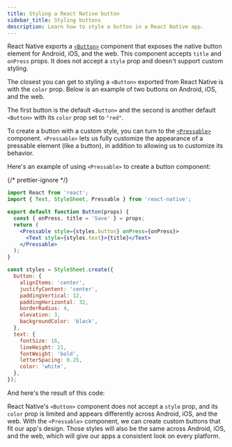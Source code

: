 ```yaml
---
title: Styling a React Native button
sidebar_title: Styling buttons
description: Learn how to style a button in a React Native app.
---
```



React Native exports a [`<Button>`](https://reactnative.dev/docs/button) component that exposes the native button element for Android, iOS, and the web. This component accepts `title` and `onPress` props. It does not accept a `style` prop and doesn't support custom styling.

The closest you can get to styling a `<Button>` exported from React Native is with the `color` prop. Below is an example of two buttons on Android, iOS, and the web.

The first button is the default `<Button>` and the second is another default `<Button>` with its `color` prop set to `"red"`.

<ContentSpotlight
  className="max-w-screen-lg"
  src="/static/images/faq-button-style-button.png"
  alt="Default Button component from React Native."
/>

To create a button with a custom style, you can turn to the [`<Pressable>`](https://reactnative.dev/docs/pressable) component.
`<Pressable>` lets us fully customize the appearance of a pressable element (like a button), in addition to allowing us to customize its behavior.

Here's an example of using `<Pressable>` to create a button component:

<SnackInline>

{/* prettier-ignore */}
```jsx
import React from 'react';
import { Text, StyleSheet, Pressable } from 'react-native';

export default function Button(props) {
  const { onPress, title = 'Save' } = props;
  return (
    <Pressable style={styles.button} onPress={onPress}>
      <Text style={styles.text}>{title}</Text>
    </Pressable>
  );
}

const styles = StyleSheet.create({
  button: {
    alignItems: 'center',
    justifyContent: 'center',
    paddingVertical: 12,
    paddingHorizontal: 32,
    borderRadius: 4,
    elevation: 3,
    backgroundColor: 'black',
  },
  text: {
    fontSize: 16,
    lineHeight: 21,
    fontWeight: 'bold',
    letterSpacing: 0.25,
    color: 'white',
  },
});
```

</SnackInline>

And here's the result of this code:

<ContentSpotlight
  className="max-w-[540px]"
  src="/static/images/faq-button-style-pressable.png"
  alt="Custom styled button component using Pressable"
/>

React Native's `<Button>` component does not accept a `style` prop, and its `color` prop is limited and appears differently across Android, iOS, and the web. With the `<Pressable>` component, we can create custom buttons that fit our app's design. Those styles will also be the same across Android, iOS, and the web, which will give our apps a consistent look on every platform.
